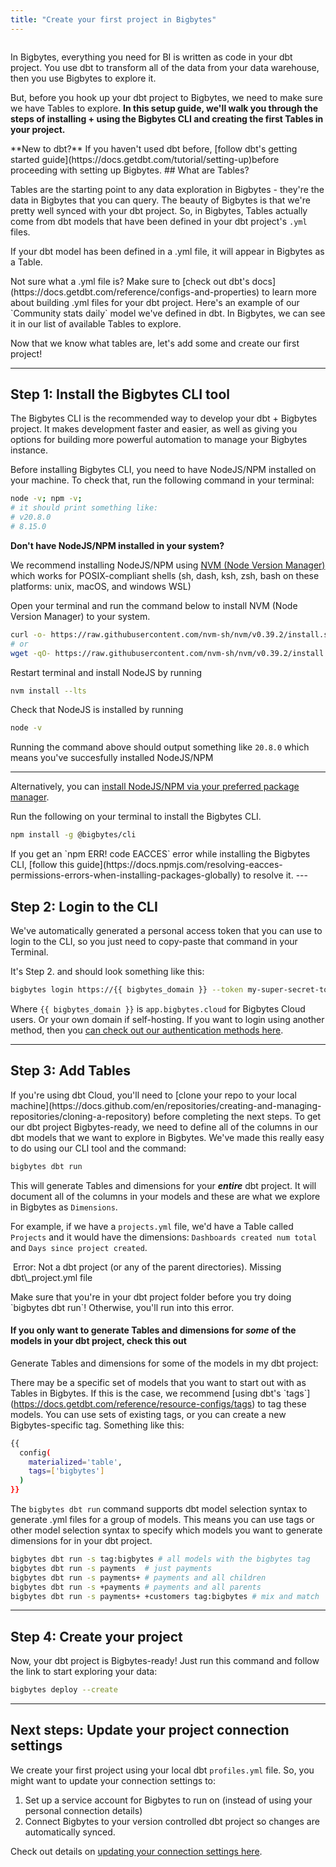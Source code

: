 ```yaml
---
title: "Create your first project in Bigbytes"
---
```

<Frame>
  <img src="/images/get-started/setup-bigbytes/overview-intro-4debf555ace1283cfc3328617f044db1.png" alt=""/>
</Frame>

In Bigbytes, everything you need for BI is written as code in your dbt project. You use dbt to transform all of the data from your data warehouse, then you use Bigbytes to explore it.

But, before you hook up your dbt project to Bigbytes, we need to make sure we have Tables to explore. **In this setup guide, we'll walk you through the steps of installing + using the Bigbytes CLI and creating the first Tables in your project.**

<Note>
**New to dbt?** If you haven't used dbt before, [follow dbt's getting started guide](https://docs.getdbt.com/tutorial/setting-up)before proceeding with setting up Bigbytes.
</Note>
## What are Tables?

Tables are the starting point to any data exploration in Bigbytes - they're the data in Bigbytes that you can query. The beauty of Bigbytes is that we're pretty well synced with your dbt project. So, in Bigbytes, Tables actually come from dbt models that have been defined in your dbt project's `.yml` files.

If your dbt model has been defined in a .yml file, it will appear in Bigbytes as a Table.


<Note>
Not sure what a .yml file is? Make sure to [check out dbt's docs](https://docs.getdbt.com/reference/configs-and-properties) to learn more about building .yml files for your dbt project.
</Note>
Here's an example of our `Community stats daily` model we've defined in dbt. In Bigbytes, we can see it in our list of available Tables to explore.
<Frame>
  <img src="/images/get-started/setup-bigbytes/tables-view-98bf4db1f75c40cb891b689192f7278d.jpg" alt=""/>
</Frame>

Now that we know what tables are, let's add some and create our first project!

---

## Step 1: Install the Bigbytes CLI tool[](#step-1-install-the-bigbytes-cli-tool "Direct link to Step 1: Install the Bigbytes CLI tool")

The Bigbytes CLI is the recommended way to develop your dbt + Bigbytes project. It makes development faster and easier, as well as giving you options for building more powerful automation to manage your Bigbytes instance.

Before installing Bigbytes CLI, you need to have NodeJS/NPM installed on your machine. To check that, run the following command in your terminal:

```bash
node -v; npm -v;
# it should print something like:
# v20.8.0
# 8.15.0

```

**Don't have NodeJS/NPM installed in your system?**

We recommend installing NodeJS/NPM using [NVM (Node Version Manager)](https://github.com/nvm-sh/nvm#install--update-script) which works for POSIX-compliant shells (sh, dash, ksh, zsh, bash on these platforms: unix, macOS, and windows WSL)

Open your terminal and run the command below to install NVM (Node Version Manager) to your system.

```bash
curl -o- https://raw.githubusercontent.com/nvm-sh/nvm/v0.39.2/install.sh | bash
# or
wget -qO- https://raw.githubusercontent.com/nvm-sh/nvm/v0.39.2/install.sh | bash

```

Restart terminal and install NodeJS by running

```bash
nvm install --lts

```

Check that NodeJS is installed by running

```bash
node -v

```

Running the command above should output something like `20.8.0` which means you've succesfully installed NodeJS/NPM <Icon icon="party-horn" iconType="solid"/>

---

Alternatively, you can [install NodeJS/NPM via your preferred package manager](https://nodejs.org/en/download/package-manager/).

Run the following on your terminal to install the Bigbytes CLI.

```bash
npm install -g @bigbytes/cli

```


<Info>
If you get an `npm ERR! code EACCES` error while installing the Bigbytes CLI, [follow this guide](https://docs.npmjs.com/resolving-eacces-permissions-errors-when-installing-packages-globally) to resolve it.
</Info>
---

## Step 2: Login to the CLI[](#step-2-login-to-the-cli "Direct link to Step 2: Login to the CLI")

We've automatically generated a personal access token that you can use to login to the CLI, so you just need to copy-paste that command in your Terminal.

It's Step 2\. and should look something like this:

```bash
bigbytes login https://{{ bigbytes_domain }} --token my-super-secret-token

```

Where `{{ bigbytes_domain }}` is `app.bigbytes.cloud` for Bigbytes Cloud users. Or your own domain if self-hosting. If you want to login using another method, then you [can check out our authentication methods here](/guides/cli/cli-authentication).

---

## Step 3: Add Tables[](#step-3-add-tables "Direct link to Step 3: Add Tables")

<Info>
If you're using dbt Cloud, you'll need to [clone your repo to your local machine](https://docs.github.com/en/repositories/creating-and-managing-repositories/cloning-a-repository) before completing the next steps.
</Info>
To get our dbt project Bigbytes-ready, we need to define all of the columns in our dbt models that we want to explore in Bigbytes. We've made this really easy to do using our CLI tool and the command:

```bash
bigbytes dbt run

```

This will generate Tables and dimensions for your **_entire_** dbt project. It will document all of the columns in your models and these are what we explore in Bigbytes as `Dimensions`.

For example, if we have a `projects.yml` file, we'd have a Table called `Projects` and it would have the dimensions: `Dashboards created num total` and `Days since project created`.

<Frame>
  <img src="/images/get-started/setup-bigbytes/example-table-1ea5c330560afe7d774ac2ef68d109f8.jpg" alt=""/>
</Frame>
Error: Not a dbt project (or any of the parent directories). Missing dbt\_project.yml file

Make sure that you're in your dbt project folder before you try doing \`bigbytes dbt run\`! Otherwise, you'll run into this error.

#### If you only want to generate Tables and dimensions for **_some_** of the models in your dbt project, check this out[](#if-you-only-want-to-generate-tables-and-dimensions-for-some-of-the-models-in-your-dbt-project-check-this-out "Direct link to if-you-only-want-to-generate-tables-and-dimensions-for-some-of-the-models-in-your-dbt-project-check-this-out")

Generate Tables and dimensions for some of the models in my dbt project:

There may be a specific set of models that you want to start out with as Tables in Bigbytes. If this is the case, we recommend \[using dbt's \`tags\`\](https://docs.getdbt.com/reference/resource-configs/tags) to tag these models. You can use sets of existing tags, or you can create a new Bigbytes-specific tag. Something like this:

```bash
{{
  config(
    materialized='table',
    tags=['bigbytes']
  )
}}

```

The `bigbytes dbt run` command supports dbt model selection syntax to generate .yml files for a group of models. This means you can use tags or other model selection syntax to specify which models you want to generate dimensions for in your dbt project.

```bash
bigbytes dbt run -s tag:bigbytes # all models with the bigbytes tag
bigbytes dbt run -s payments  # just payments
bigbytes dbt run -s payments+ # payments and all children
bigbytes dbt run -s +payments # payments and all parents
bigbytes dbt run -s payments+ +customers tag:bigbytes # mix and match

```

---

## Step 4: Create your project[](#step-4-create-your-project "Direct link to Step 4: Create your project")

Now, your dbt project is Bigbytes-ready! Just run this command and follow the link to start exploring your data:

```bash
bigbytes deploy --create

```

---

## Next steps: Update your project connection settings[](#next-steps-update-your-project-connection-settings "Direct link to Next steps: Update your project connection settings")

We create your first project using your local dbt `profiles.yml` file. So, you might want to update your connection settings to:

1. Set up a service account for Bigbytes to run on (instead of using your personal connection details)
2. Connect Bigbytes to your version controlled dbt project so changes are automatically synced.

Check out details on [updating your connection settings here](/get-started/setup-bigbytes/connect-project).

<Frame>
  <img src="/images/get-started/setup-bigbytes/update-connection-323a0f05ee9378aec0755be8ce3328eb.jpg" alt=""/>
</Frame>

